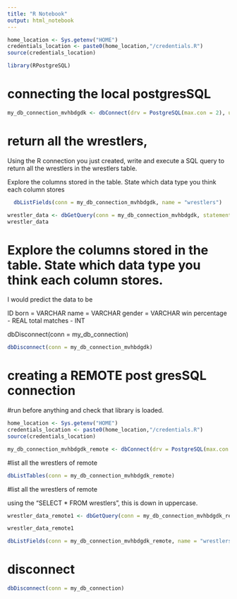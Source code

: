 ```yaml
---
title: "R Notebook"
output: html_notebook
---
```


```r
home_location <- Sys.getenv("HOME")
credentials_location <- paste0(home_location,"/credentials.R")
source(credentials_location)
```



```r
library(RPostgreSQL)

```

# connecting the local postgresSQL 



```r

my_db_connection_mvhbdgdk <- dbConnect(drv = PostgreSQL(max.con = 2), user = wrestling_postgresql_username_local, password = wrestling_postgresql_password_local, dbname = 'mvhbdgdk', host = 'manny.db.elephantsql.com')


```



# return all the wrestlers, 
Using the R connection you just created, write and execute a SQL query to return all the wrestlers in the wrestlers table.

Explore the columns stored in the table. State which data type you think each column stores



```r
  dbListFields(conn = my_db_connection_mvhbdgdk, name = "wrestlers")
```
```r
wrestler_data <- dbGetQuery(conn = my_db_connection_mvhbdgdk, statement = "SELECT * FROM wrestlers")
wrestler_data
```



# Explore the columns stored in the table. State which data type you think each column stores.

I would predict the data to be 

ID
born = VARCHAR
name = VARCHAR
gender = VARCHAR
win percentage - REAL
total matches - INT


dbDisconnect(conn = my_db_connection)
```r
dbDisconnect(conn = my_db_connection_mvhbdgdk)
```

# creating a  REMOTE post gresSQL connection

#run before anything and check that library is loaded.


```r
home_location <- Sys.getenv("HOME")
credentials_location <- paste0(home_location,"/credentials.R")
source(credentials_location)
```




```r
my_db_connection_mvhbdgdk_remote <- dbConnect(drv = PostgreSQL(max.con = 2), user = wrestling_postgresql_username_remote, password = wrestling_postgresql_password_remote, dbname = 'mvhbdgdk', host = 'manny.db.elephantsql.com')

```


#list all the wrestlers of remote 


```r
dbListTables(conn = my_db_connection_mvhbdgdk_remote)

```
#list all the wrestlers of remote 


using the "SELECT * FROM wrestlers", this is down in uppercase. 
```r
wrestler_data_remote1 <- dbGetQuery(conn = my_db_connection_mvhbdgdk_remote, statement = "SELECT * FROM wrestlers")

wrestler_data_remote1


```



```r
dbListFields(conn = my_db_connection_mvhbdgdk_remote, name = "wrestlers")
```



# disconnect 
```r
dbDisconnect(conn = my_db_connection)
```

